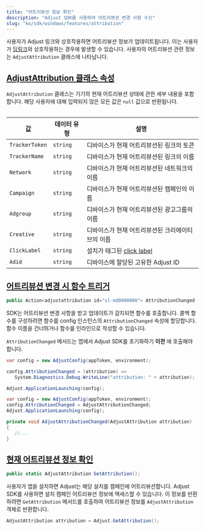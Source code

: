 ```yaml
---
title: "어트리뷰션 정보 확인"
description: "Adjust SDK를 사용하여 어트리뷰션 변경 사항 수신"
slug: "ko/sdk/windows/features/attribution"
---
```


사용자가 Adjust 링크와 상호작용하면 어트리뷰션 정보가 업데이트됩니다. 이는 사용자가 [딥링크](https://help.adjust.com/ko/article/deep-links)와 상호작용하는 경우에 발생할 수 있습니다. 사용자의 어트리뷰션 관련 정보는 `AdjustAttribution` 클래스에 나타납니다.

## [AdjustAttribution 클래스 속성](adjustattribution-class-properties)

`AdjustAttribution` 클래스는 기기의 현재 어트리뷰션 상태에 관한 세부 내용을 포함합니다. 해당 사용자에 대해 입력되지 않은 모든 값은 `null` 값으로 반환됩니다.

<Table>

| 값             | 데이터 유형 | 설명                                                                         |
| -------------- | ----------- | ---------------------------------------------------------------------------- |
| `TrackerToken` | `string`    | 디바이스가 현재 어트리뷰션된 링크의 토큰                                     |
| `TrackerName`  | `string`    | 디바이스가 현재 어트리뷰션된 링크의 이름                                     |
| `Network`      | `string`    | 디바이스가 현재 어트리뷰션된 네트워크의 이름                                 |
| `Campaign`     | `string`    | 디바이스가 현재 어트리뷰션된 캠페인의 이름                                   |
| `Adgroup`      | `string`    | 디바이스가 현재 어트리뷰션된 광고그룹의 이름                                 |
| `Creative`     | `string`    | 디바이스가 현재 어트리뷰션된 크리에이티브의 이름                             |
| `ClickLabel`   | `string`    | 설치가 태그된 [click label](https://help.adjust.com/ko/article/user-rewards) |
| `Adid`         | `string`    | 디바이스에 할당된 고유한 Adjust ID                                           |

</Table>

## [어트리뷰션 변경 시 함수 트리거](trigger-a-function-when-attribution-changes)

<CodeBlock title="속성 선언">

```cs
public Action<adjustattribution id="sl-md0000000"> AttributionChanged { get; set; }
```

</CodeBlock>

SDK는 어트리뷰션 변경 사항을 받고 업데이트가 감지되면 함수를 호출합니다. 콜백 함수를 구성하려면 함수를 config 인스턴스의 `AttributionChanged` 속성에 할당합니다. 함수 이름을 건너뛰거나 함수를 인라인으로 작성할 수 있습니다.

<Callout type="important">

`AttributionChanged` 메서드는 앱에서 Adjust SDK를 초기화하기 **이전** 에 호출해야 합니다.

</Callout>
<Tabs>
<Tab title="인라인 함수">

```cs
var config = new AdjustConfig(appToken, environment);

config.AttributionChanged = (attribution) =>
   System.Diagnostics.Debug.WriteLine("attribution: " + attribution);

Adjust.ApplicationLaunching(config);
```

</Tab>
<Tab title="함수 이름">

```cs
var config = new AdjustConfig(appToken, environment);
config.AttributionChanged = AdjustAttributionChanged;
Adjust.ApplicationLaunching(config);

private void AdjustAttributionChanged(AdjustAttribution attribution)
{
   //...
}
```

</Tab>
</Tabs>

## [현재 어트리뷰션 정보 확인](get-current-attribution-information)

<CodeBlock title="메서드 서명">

```cs
public static AdjustAttribution GetAttribution();
```

</CodeBlock>
<MinorVersion added="v4.12.0">

사용자가 앱을 설치하면 Adjust는 해당 설치를 캠페인에 어트리뷰션합니다. Adjust SDK를 사용하면 설치 캠페인 어트리뷰션 정보에 액세스할 수 있습니다. 이 정보를 반환하려면 `GetAttribution` 메서드를 호출하여 어트리뷰션 정보를 `AdjustAttribution` 객체로 반환합니다.

</MinorVersion>

```cs
AdjustAttribution attribution = Adjust.GetAttribution();
```

